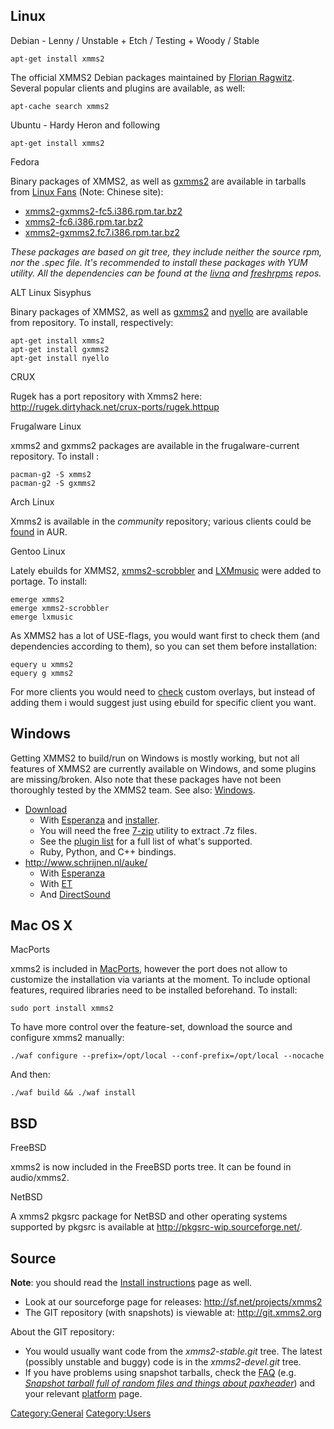 {{ReleaseStatus}}

== Linux ==

; Debian - Lenny / Unstable + Etch / Testing + Woody / Stable

 apt-get install xmms2

The official XMMS2 Debian packages maintained by [[User:rafl|Florian Ragwitz]]. Several popular clients and plugins are available, as well:

 apt-cache search xmms2

; Ubuntu - Hardy Heron and following

 apt-get install xmms2

; Fedora

Binary packages of XMMS2, as well as [[Client:gxmms2 | gxmms2]] are available in tarballs from [http://www.linuxfans.org Linux Fans] (Note: Chinese site):

* [http://www.linuxfans.org/nuke/modules.php?name=Site_Downloads&op=mydown&did=4288 xmms2-gxmms2-fc5.i386.rpm.tar.bz2]
* [http://www.linuxfans.org/nuke/modules.php?name=Site_Downloads&op=mydown&did=4587 xmms2-fc6.i386.rpm.tar.bz2]
* [http://www.linuxfans.org/nuke/modules.php?name=Site_Downloads&op=mydown&did=4846 xmms2-gxmms2.fc7.i386.rpm.tar.bz2]

''These packages are based on git tree, they include neither the source rpm, nor the .spec file. It's recommended to install these packages with YUM utility. All the dependencies can be found at the [http://rpm.livna.org/ livna] and [http://freshrpms.net/ freshrpms] repos.''

; ALT Linux Sisyphus

Binary packages of XMMS2, as well as [[Client:gxmms2 | gxmms2]] and [[Client:nyello | nyello]] are available from repository. To install, respectively:
 apt-get install xmms2
 apt-get install gxmms2
 apt-get install nyello

; CRUX
Rugek has a port repository with Xmms2 here: http://rugek.dirtyhack.net/crux-ports/rugek.httpup

; Frugalware Linux

xmms2 and gxmms2 packages are available in the frugalware-current repository. To install :
 pacman-g2 -S xmms2
 pacman-g2 -S gxmms2

; Arch Linux
Xmms2 is available in the ''community'' repository; various clients could be [http://aur.archlinux.org/packages.php?K=xmms2 found] in AUR.

; Gentoo Linux
Lately ebuilds for XMMS2, [http://xmms2.org/wiki/Client:XMMS2-Scrobbler xmms2-scrobbler] and [http://xmms2.org/wiki/Client:LXMusic LXMmusic] were added to portage. To install:
 emerge xmms2
 emerge xmms2-scrobbler
 emerge lxmusic

As XMMS2 has a lot of USE-flags, you would want first to check them (and dependencies according to them), so you can set them before installation:
 equery u xmms2
 equery g xmms2

For more clients you would need to [http://gpo.zugaina.org/Search?search=xmms2 check] custom overlays, but instead of adding them i would suggest just using ebuild for specific client you want.


== Windows ==
Getting XMMS2 to build/run on Windows is mostly working, but not all features of XMMS2 are currently available on Windows, and some plugins are missing/broken. Also note that these packages have not been thoroughly tested by the XMMS2 team. See also: [[Windows]].

* [http://xmms2.xmms.se/~puzzles/win32/XMMS2-DrJekyll.7z Download]
** With [[Client:Esperanza|Esperanza]] and [http://xmms2.xmms.se/~puzzles/win32/ installer].
** You will need the free [http://www.7-zip.org/ 7-zip] utility to extract .7z files.
** See the [http://xmms2.xmms.se/~puzzles/win32/plugin_list.txt plugin list] for a full list of what's supported.
** Ruby, Python, and C++ bindings.
* http://www.schrijnen.nl/auke/
** With [[Client:Esperanza|Esperanza]]
** With [[ET]]
** And [[Component:DirectSound|DirectSound]]

== Mac OS X ==

; MacPorts
xmms2 is included in [http://www.macports.org MacPorts], however the port does not allow to customize the installation via variants at the moment. To include optional features, required libraries need to be installed beforehand. To install:
 sudo port install xmms2


To have more control over the feature-set, download the source and configure xmms2 manually:
 ./waf configure --prefix=/opt/local --conf-prefix=/opt/local --nocache

And then:
 ./waf build && ./waf install

== BSD ==

; FreeBSD
xmms2 is now included in the FreeBSD ports tree. It can be found in audio/xmms2.

; NetBSD
A xmms2 pkgsrc package for NetBSD and other operating systems supported by pkgsrc is available at http://pkgsrc-wip.sourceforge.net/.

== Source ==
'''Note''': you should read the [[Install instructions]] page as well.
* Look at our sourceforge page for releases: http://sf.net/projects/xmms2
* The GIT repository (with snapshots) is viewable at: http://git.xmms2.org

About the GIT repository:
* You would usually want code from the ''xmms2-stable.git'' tree. The latest (possibly unstable and buggy) code is in the ''xmms2-devel.git'' tree.
* If you have problems using snapshot tarballs, check the [[FAQ]] (e.g. ''[[FAQ#Snapshot_tarball_full_of_random_files_and_things_about_.27paxheader.27 | Snapshot tarball full of random files and things about paxheader]]'') and your relevant [[:Category:Platforms | platform]] page.

[[Category:General]]
[[Category:Users]]
